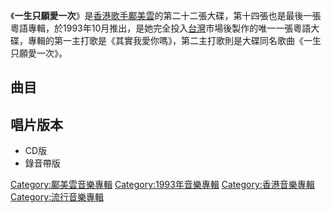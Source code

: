{{Album infobox | <!-- See Wikipedia:WikiProject_Albums -->
| Name       = 一生只願愛一次
| Type       = [[錄音室專輯|錄音室專輯]]
| Artist     = [[鄺美雲|鄺美雲]]
| Cover      = 鄺美雲 一生只願愛一次.jpg
| Released   = 1993年10月
| Recorded   = 1993年
| Genre      = 粵語
| Length     = 45:10
| Label      = [[百代唱片_(香港)|百代唱片]]
| Last album  = [[容易受傷的女人_(鄺美雲專輯)|容易受傷的女人]]<br>（1993年）
| This album  = '''一生只願愛一次'''<br>（1993年10月）
| Next album  = [[唇印|唇印]]<br>（1993年11月）
}}

《'''一生只願愛一次'''》是[[香港|香港]][[歌手|歌手]][[鄺美雲|鄺美雲]]的第二十二張大碟，第十四張也是最後一張粵語專輯，於1993年10月推出，是她完全投入[[台灣|台灣]]市場後製作的唯一一張粵語大碟，專輯的第一主打歌是《其實我愛你嗎》，第二主打歌則是大碟同名歌曲《一生只願愛一次》。

==曲目==
{{tracklist
| headline = 
| total_length = 45:10
| title_width = 16%

| all_producer = [[顧嘉煇|顧嘉煇]]

| title1 = 其實我愛你嗎
| music1 = [[都倉俊一|都倉俊一]]
| lyrics1 = [[潘偉源|潘偉源]]
| arranger1 = [[徐日勤|徐日勤]]
| longnote1 = 改編自[[高橋真梨子|高橋真梨子]]的《五番街のマリーへ》
| length1 = 4:12

| title2 = 一生只願愛一次
| music2 = [[盧東尼|盧東尼]]
| lyrics2 = [[小美_(香港)|小美]]
| arranger2 = 盧東尼
| longnote2 = 
| length2 = 3:51

| title3 = 小心女人
| music3 = 徐日勤
| lyrics3 = [[林夕|林夕]]
| arranger3 = 徐日勤
| longnote3 = 
| length3 = 4:40

| title4 = 一生也在戀愛
| music4 = [[童皓平|童皓平]]
| lyrics4 = [[向雪懷|向雪懷]]
| arranger4 = 徐日勤
| longnote4 = 
| length4 = 4:21

| title5 = 離開都牽掛你
| music5 = [[顧嘉煇|顧嘉煇]]
| lyrics5 = 小美
| arranger5 = 顧嘉煇
| longnote5 = 
| length5 = 4:24

| title6 = 尋夢遊戲
| music6 = 顧嘉煇
| lyrics6 = [[陳少琪|陳少琪]]
| arranger6 = 顧嘉煇
| longnote6 = 
| length6 = 3:44

| title7 = 心醉
| music7 = 顧嘉煇
| lyrics7 = 潘偉源
| arranger7 = 顧嘉煇
| longnote7 = 
| length7 = 4:09

| title8 = 真心
| music8 = [[林敏怡|林敏怡]]
| lyrics8 = [[鄺美雲|鄺美雲]]
| arranger8 = 盧東尼
| longnote8 = 
| length8 = 4:05

| title9 = 為誰心碎
| music9 = [[黃真|黃真]]
| lyrics9 = 黃真
| arranger9 = 顧嘉煇
| longnote9 = 
| length9 = 3:24

| title10 = 為什麼後悔的總是你
| music10 = [[安格斯_(音樂人)|安格斯]]
| lyrics10 = 潘偉源
| arranger10 = 安格斯
| longnote10 = 
| length10 = 3:56

| title11 = 其實我愛你嗎
| music11 = 都倉俊一
| lyrics11 = 潘偉源
| arranger11 = 
| note11 = Remix
| longnote11 = 
| length11 = 3:37
}}

== 唱片版本 ==
*CD版
*錄音帶版

[[Category:鄺美雲音樂專輯|Category:鄺美雲音樂專輯]]
[[Category:1993年音樂專輯|Category:1993年音樂專輯]]
[[Category:香港音樂專輯|Category:香港音樂專輯]]
[[Category:流行音樂專輯|Category:流行音樂專輯]]